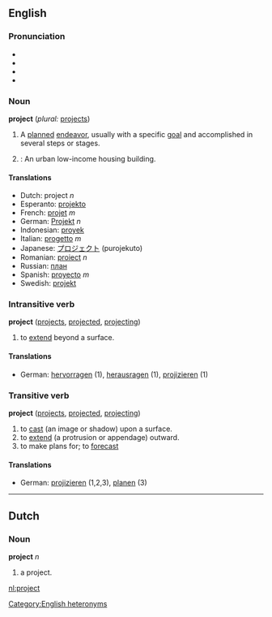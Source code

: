 ==English==

===Pronunciation===
*{{IPA|(Noun) US: /ˈpɻɑʤεkt/ UK: /ˈpɻɒʤεkt/ CA: /ˈpɹɑdʒεk̚t/}}
*{{IPA|(Verb) US: /pɻəˈʤεkt/ CA: /pɹəˈʤεk̚t/}}
*{{Audio|en-ca-project-noun.ogg|Audio (CA) (noun)}}
*{{Audio|en-ca-project-verb.ogg|Audio (CA) (verb)}}

===Noun===
'''project'''  (''plural:'' [[projects]])
# A [[plan]]ned [[endeavor]], usually with a specific [[goal]] and accomplished in several steps or stages.
# {{US}}: An urban low-income housing building.

==== Translations ====
*Dutch: project ''n''
*Esperanto: [[projekto]]
*French: [[projet]] ''m''
*German: [[Projekt]] ''n''
*Indonesian: [[proyek]]
*Italian: [[progetto]] ''m''
*Japanese: [[プロジェクト]] (purojekuto)
*Romanian: [[proiect]] ''n''
*Russian: [[план]]
*Spanish: [[proyecto]] ''m''
*Swedish: [[projekt]]

===Intransitive verb===
'''project'''  ([[projects]], [[projected]], [[projecting]])
#to [[extend]] beyond a surface.

====Translations====
*German: [[hervorragen]] (1), [[herausragen]] (1), [[projizieren]] (1)

===Transitive verb===
'''project'''  ([[projects]], [[projected]], [[projecting]])
# to [[cast]] (an image or shadow) upon a surface.
# to [[extend]] (a protrusion or appendage) outward.
# to make plans for; to [[forecast]]

====Translations====
*German: [[projizieren]] (1,2,3), [[planen]] (3)

----
==Dutch==
===Noun===
'''project''' ''n''

# a project.

[[nl:project]]

[[Category:English heteronyms]]